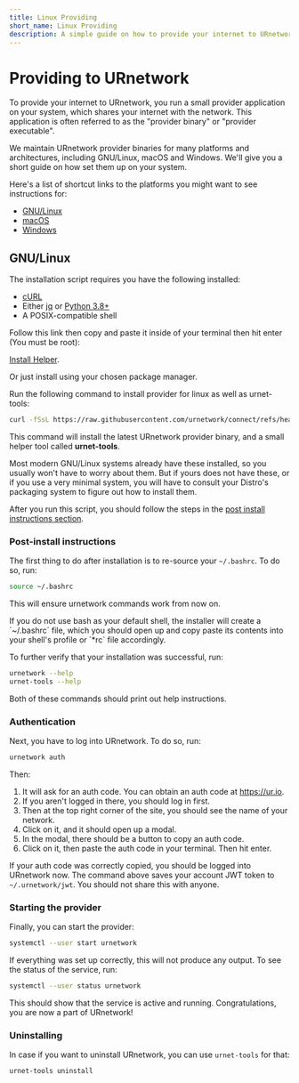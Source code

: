 ```yaml
---
title: Linux Providing
short_name: Linux Providing
description: A simple guide on how to provide your internet to URnetwork for Linux.
---
```



# Providing to URnetwork

To provide your internet to URnetwork, you run a small provider application
on your system, which shares your internet with the network.  This application
is often referred to as the "provider binary" or "provider executable".

We maintain URnetwork provider binaries for many platforms and architectures,
including GNU/Linux, macOS and Windows.  We'll give you a short guide on how
set them up on your system.

Here's a list of shortcut links to the platforms you might want to see instructions for:

* [GNU/Linux](#gnulinux)
* [macOS](#macos)
* [Windows](#windows)

## GNU/Linux
<Callout type="warning">
The installation script requires you have the following installed:

 * [cURL](https://curl.se)
 * Either [jq](https://jqlang.org) or [Python 3.8+](https://python.org)
 * A POSIX-compatible shell

Follow this link then copy and paste it inside of your terminal then hit enter (You must be root): 

[Install Helper](https://raw.githubusercontent.com/urnetwork/connect/refs/heads/main/scripts/Provider_Install_Deps.sh).

Or just install using your chosen package manager.
</Callout>

Run the following command to install provider for linux as well as urnet-tools:

```bash
curl -fSsL https://raw.githubusercontent.com/urnetwork/connect/refs/heads/main/scripts/Provider_Install_Linux.sh | sh
```

This command will install the latest URnetwork provider binary, and a small
helper tool called **urnet-tools**.

Most modern GNU/Linux systems already have these installed, so you usually
won't have to worry about them.  But if yours does not have these, or if you
use a very minimal system, you will have to consult your Distro's packaging
system to figure out how to install them.

After you run this script, you should follow the steps in the [post install instructions section](#post-install-instructions).


### Post-install instructions

The first thing to do after installation is to re-source your `~/.bashrc`. To do so, run:

```bash
source ~/.bashrc
```

This will ensure urnetwork commands work from now on.

<Callout type="info">
    If you do not use bash as your default shell, the installer will create a `~/.bashrc` file,
    which you should open up and copy paste its contents into your shell's profile or `*rc` file accordingly.
</Callout>

To further verify that your installation was successful, run:

```bash
urnetwork --help
urnet-tools --help
```

Both of these commands should print out help instructions.

### Authentication

Next, you have to log into URnetwork. To do so, run:

```bash
urnetwork auth
```

Then:

1. It will ask for an auth code. You can obtain an auth code at https://ur.io.
2. If you aren't logged in there, you should log in first.  
3. Then at the top right corner of the site, you should see the name of your network.
4. Click on it, and it should open up a modal.  
5. In the modal, there should be a button to copy an auth code.  
6. Click on it, then paste the auth code in your terminal. Then hit enter.  

If your auth code was correctly copied, you should be logged into URnetwork now.  The command above saves your account
JWT token to `~/.urnetwork/jwt`. You should not share this with anyone.

### Starting the provider

Finally, you can start the provider:

```bash
systemctl --user start urnetwork
```

If everything was set up correctly, this will not produce any output. To see the status of
the service, run:

```bash
systemctl --user status urnetwork
```

This should show that the service is active and running. Congratulations, you are now a part of
URnetwork!

### Uninstalling

In case if you want to uninstall URnetwork, you can use `urnet-tools` for that:

```bash
urnet-tools uninstall
```
